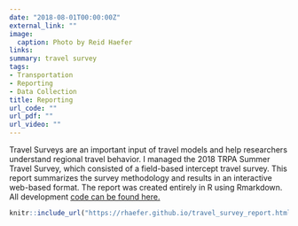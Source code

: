 ```yaml
---
date: "2018-08-01T00:00:00Z"
external_link: ""
image:
  caption: Photo by Reid Haefer
links:
summary: travel survey
tags:
- Transportation
- Reporting
- Data Collection
title: Reporting
url_code: ""
url_pdf: ""
url_video: ""
---
```


Travel Surveys are an important input of travel models and help researchers understand regional travel behavior. I managed the 2018 TRPA Summer Travel Survey, which consisted of a field-based intercept travel survey. This report summarizes the survey methodology and results in an interactive web-based format. The report was created entirely in R using Rmarkdown. All development [code can be found here.](https://github.com/trpa-reid/travel_survey/blob/master/travel_survey_report.Rmd)

```r
knitr::include_url("https://rhaefer.github.io/travel_survey_report.html", height="800px")
```
